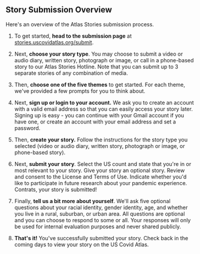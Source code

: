 
<Head>
    <link
        rel="stylesheet"
        href="https://fonts.googleapis.com/css?family=Kalam:wght@300&display=swap"
    />
</Head>


Story Submission Overview
-------------------------

Here's an overview of the Atlas Stories submission process.

1.  To get started, **head to the submission page** at
    [stories.uscovidatlas.org/submit](https://stories.uscovidatlas.org/submit).

2.  Next, **choose your story type**. You may choose to submit a video
    or audio diary, written story, photograph or image, or call in a
    phone-based story to our Atlas Stories Hotline. Note that you can
    submit up to 3 separate stories of any combination of media.

3.  Then, **choose one of the five themes** to get started. For each
    theme, we've provided a few prompts for you to think about.

4.  Next, **sign up or login to your account.** We ask you to create an
    account with a valid email address so that you can easily access
    your story later. Signing up is easy - you can continue with your
    Gmail account if you have one, or create an account with your
    email address and set a password.

5.  Then, **create your story.** Follow the instructions for the story
    type you selected (video or audio diary, written story, photograph
    or image, or phone-based story).

6.  Next, **submit your story**. Select the US count and state that
    you're in or most relevant to your story. Give your story an
    optional story. Review and consent to the License and Terms of
    Use. Indicate whether you'd like to participate in future research
    about your pandemic experience. Contrats, your story is submitted!

7.  Finally, **tell us a bit more about yourself**. We'll ask five
    optional questions about your racial identity, gender identity,
    age, and whether you live in a rural, suburban, or urban area. All
    questions are optional and you can choose to respond to some or
    all. Your responses will only be used for internal evaluation
    purposes and never shared publicly.

8.  **That's it!** You've successfully submitted your story. Check back
    in the coming days to view your story on the US Covid Atlas.
    